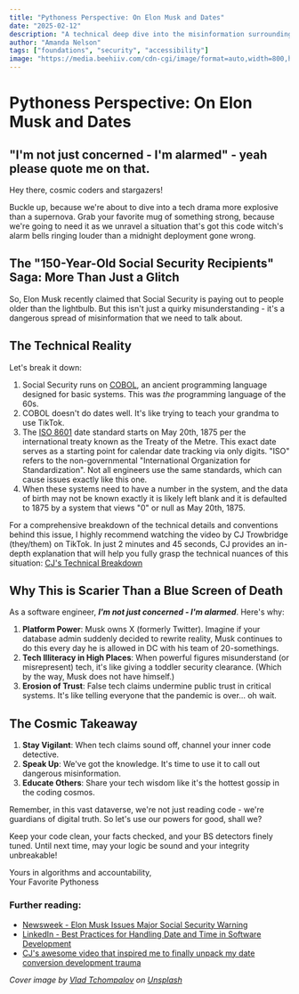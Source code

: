 ```yaml
---
title: "Pythoness Perspective: On Elon Musk and Dates"
date: "2025-02-12"
description: "A technical deep dive into the misinformation surrounding Social Security dates and why it matters in the age of AI and social media."
author: "Amanda Nelson"
tags: ["foundations", "security", "accessibility"]
image: "https://media.beehiiv.com/cdn-cgi/image/format=auto,width=800,height=421,fit=scale-down,onerror=redirect/uploads/asset/file/e82c2021-4e5b-42c6-84b4-e491c817ea3f/Pythoness_Perspective.png"
---
```


# Pythoness Perspective: On Elon Musk and Dates

## "I'm not just concerned - I'm alarmed" - yeah please quote me on that.

Hey there, cosmic coders and stargazers!

Buckle up, because we're about to dive into a tech drama more explosive than a supernova. Grab your favorite mug of something strong, because we're going to need it as we unravel a situation that's got this code witch's alarm bells ringing louder than a midnight deployment gone wrong.

## The "150-Year-Old Social Security Recipients" Saga: More Than Just a Glitch

So, Elon Musk recently claimed that Social Security is paying out to people older than the lightbulb. But this isn't just a quirky misunderstanding - it's a dangerous spread of misinformation that we need to talk about.

## The Technical Reality

Let's break it down:

1. Social Security runs on [COBOL](https://en.wikipedia.org/wiki/COBOL), an ancient programming language designed for basic systems. This was _the_ programming language of the 60s.
2. COBOL doesn't do dates well. It's like trying to teach your grandma to use TikTok.
3. The [ISO 8601](https://en.wikipedia.org/wiki/ISO_8601#:~:text=ISO%208601%3A2004%20fixes%20a,8601%2D1%3A2019) date standard starts on May 20th, 1875 per the international treaty known as the Treaty of the Metre. This exact date serves as a starting point for calendar date tracking via only digits. "ISO" refers to the non-governmental "International Organization for Standardization". Not all engineers use the same standards, which can cause issues exactly like this one.
4. When these systems need to have a number in the system, and the data of birth may not be known exactly it is likely left blank and it is defaulted to 1875 by a system that views "0" or null as May 20th, 1875.

For a comprehensive breakdown of the technical details and conventions behind this issue, I highly recommend watching the video by CJ Trowbridge (they/them) on TikTok. In just 2 minutes and 45 seconds, CJ provides an in-depth explanation that will help you fully grasp the technical nuances of this situation: [CJ's Technical Breakdown](https://www.tiktok.com/t/ZT2SwfNd7/)

## Why This is Scarier Than a Blue Screen of Death

As a software engineer, _**I'm not just concerned - I'm alarmed**_. Here's why:

1. **Platform Power**: Musk owns X (formerly Twitter). Imagine if your database admin suddenly decided to rewrite reality, Musk continues to do this every day he is allowed in DC with his team of 20-somethings.
2. **Tech Illiteracy in High Places**: When powerful figures misunderstand (or misrepresent) tech, it's like giving a toddler security clearance. (Which by the way, Musk does not have himself.)
3. **Erosion of Trust**: False tech claims undermine public trust in critical systems. It's like telling everyone that the pandemic is over… oh wait.

## The Cosmic Takeaway

1. **Stay Vigilant**: When tech claims sound off, channel your inner code detective.
2. **Speak Up**: We've got the knowledge. It's time to use it to call out dangerous misinformation.
3. **Educate Others**: Share your tech wisdom like it's the hottest gossip in the coding cosmos.

Remember, in this vast dataverse, we're not just reading code - we're guardians of digital truth. So let's use our powers for good, shall we?

Keep your code clean, your facts checked, and your BS detectors finely tuned. Until next time, may your logic be sound and your integrity unbreakable!

Yours in algorithms and accountability,  
<Signature />
Your Favorite Pythoness

### Further reading:

* [Newsweek - Elon Musk Issues Major Social Security Warning](https://www.newsweek.com/elon-musk-major-social-security-warning-fraud-billion-week-lost-2029244)
* [LinkedIn - Best Practices for Handling Date and Time in Software Development](https://www.linkedin.com/pulse/best-practices-handling-date-time-software-development-basant-sahu/)
* [CJ's awesome video that inspired me to finally unpack my date conversion development trauma](https://www.tiktok.com/@cjtrowbridge/video/7470465628751645983)

_Cover image by [Vlad Tchompalov](https://unsplash.com/@tchompalov) on [Unsplash](https://unsplash.com/photos/close-up-photography-of-red-car-jwyO3NhPZKQ)_ 